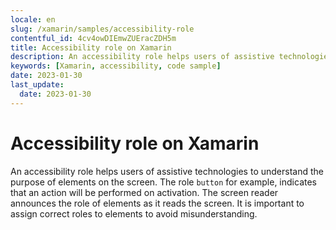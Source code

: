 ```yaml
---
locale: en
slug: /xamarin/samples/accessibility-role
contentful_id: 4cv4owDIEmwZUEracZDH5m
title: Accessibility role on Xamarin
description: An accessibility role helps users of assistive technologies to understand the purpose of elements on the screen.
keywords: [Xamarin, accessibility, code sample]
date: 2023-01-30
last_update:
  date: 2023-01-30
---
```


# Accessibility role on Xamarin

An accessibility role helps users of assistive technologies to understand the purpose of elements on the screen. The role `button` for example, indicates that an action will be performed on activation. The screen reader announces the role of elements as it reads the screen. It is important to assign correct roles to elements to avoid misunderstanding.

<CodeSample id="accessibility-role" platform="xamarin" locale="en"/>
